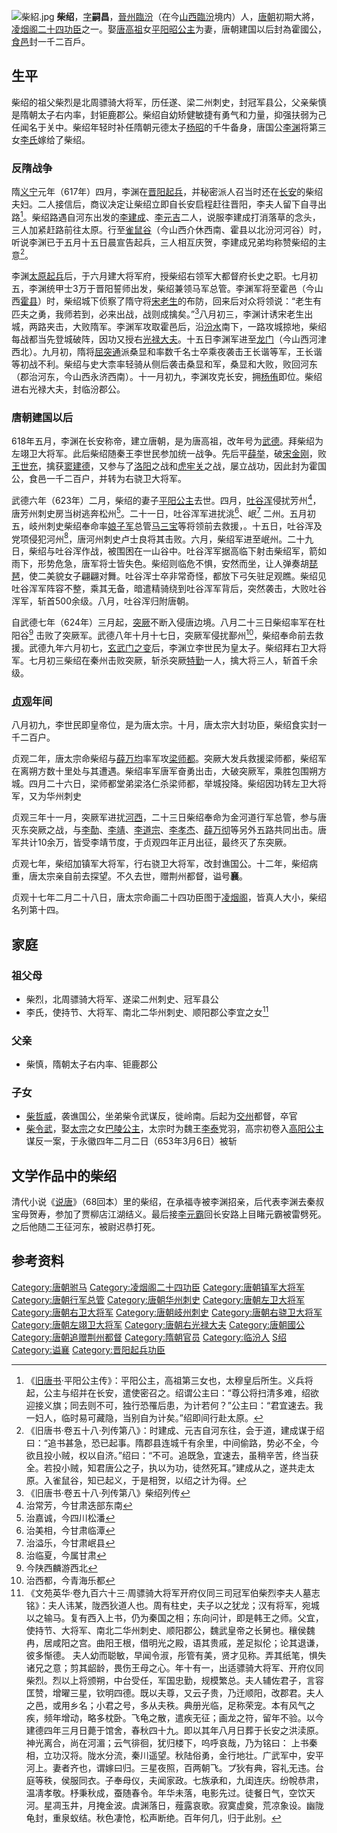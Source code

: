 [[File:柴紹.jpg|thumb]]
'''柴绍'''{{BD|588年||638年||catIdx=C柴}}，[[表字|字]]'''嗣昌'''，[[晋州_(北魏)|晉州]][[临汾县|臨汾]]（在今[[山西省|山西]][[临汾市|臨汾]]境内）人，[[唐朝|唐朝]]初期大將，[[凌烟阁二十四功臣|凌烟阁二十四功臣]]之一。娶[[唐高祖|唐高祖]]女[[平阳昭公主|平阳昭公主]]为妻，唐朝建国以后封為霍國公，[[食邑|食邑]]封一千二百戶。

== 生平 ==
柴绍的祖父柴烈是北周骠骑大将军，历任遂、梁二州刺史，封冠军县公，父亲柴慎是隋朝太子右内率，封钜鹿郡公。柴绍自幼矫健敏捷有勇气和力量，抑强扶弱为己任闻名于关中。柴绍年轻时补任隋朝元德太子[[杨昭|杨昭]]的千牛备身，唐国公[[李渊|李渊]]将第三女[[平阳昭公主|李氏]]嫁给了柴绍。

=== 反隋战争 ===
隋[[义宁|义宁]]元年（617年）四月，李渊在[[晋阳起兵|晋阳起兵]]，并秘密派人召当时还在[[大興城|长安]]的柴绍夫妇。二人接信后，商议决定让柴绍立即自长安启程赶往晋阳，李夫人留下自寻出路<ref>《[[旧唐书|旧唐书]]·平阳公主传》：平阳公主，高祖第三女也，太穆皇后所生。义兵将起，公主与绍并在长安，遣使密召之。绍谓公主曰：“尊公将扫清多难，绍欲迎接义旗；同去则不可，独行恐罹后患，为计若何？”公主曰：“君宜速去。我一妇人，临时易可藏隐，当别自为计矣。”绍即间行赴太原。</ref>。柴绍路遇自河东出发的[[李建成|李建成]]、[[李元吉|李元吉]]二人，说服李建成打消落草的念头，三人加紧赶路前往太原。行至[[雀鼠谷|雀鼠谷]]（今山西介休西南、霍县以北汾河河谷）时，听说李渊已于五月十五日晨宣告起兵，三人相互庆贺，李建成兄弟均称赞柴绍的主意<ref>《旧唐书·卷五十八·列传第八》：时建成、元吉自河东往，会于道，建成谋于绍曰：“追书甚急，恐已起事。隋郡县连城千有余里，中间偷路，势必不全，今欲且投小贼，权以自济。”绍曰：“不可。追既急，宜速去，虽稍辛苦，终当获全。若投小贼，知君唐公之子，执以为功，徒然死耳。”建成从之，遂共走太原。入雀鼠谷，知已起义，于是相贺，以绍之计为得。</ref>。

李渊[[太原起兵|太原起兵]]后，于六月建大将军府，授柴绍右领军大都督府长史之职。七月初五，李渊统甲士3万于晋阳誓师出发，柴绍兼领马军总管。李渊军将至霍邑（今山西[[霍县|霍县]]）时，柴绍城下侦察了隋守将[[宋老生|宋老生]]的布防，回来后对众将领说：“老生有匹夫之勇，我师若到，必来出战，战则成擒矣。”<ref>《旧唐书·卷五十八·列传第八》柴绍列传</ref>八月初三，李渊计诱宋老生出城，两路夹击，大败隋军。李渊军攻取霍邑后，沿[[汾水|汾水]]南下，一路攻城掠地，柴绍每战都当先登城破阵，因功又授右[[光禄大夫|光禄大夫]]。十五日李渊军进至[[禹门口|龙门]]（今山西河津西北）。九月初，隋将[[屈突通|屈突通]]派桑显和率数千名士卒乘夜袭击王长谐等军，王长谐等初战不利。柴绍与史大柰率轻骑从侧后袭击桑显和军，桑显和大败，败回河东（郡治河东，今山西永济西南）。十一月初九，李渊攻克长安，拥[[杨侑|杨侑]]即位。柴绍进右光禄大夫，封临汾郡公。

=== 唐朝建国以后 ===
618年五月，李渊在长安称帝，建立唐朝，是为唐高祖，改年号为[[武德|武德]]。拜柴绍为左翊卫大将军。此后柴绍随秦王李世民参加统一战争。先后平[[薛举|薛举]]，破[[宋金刚_(民变领袖)|宋金刚]]，败[[王世充|王世充]]，擒获[[窦建德|窦建德]]，又参与了[[洛阳|洛阳]]之战和[[虎牢关|虎牢关]]之战，屡立战功，因此封为霍国公，食邑一千二百户，并转为右骁卫大将军。

武德六年（623年）二月，柴绍的妻子[[平阳昭公主|平阳公主]]去世。四月，[[吐谷浑|吐谷浑]]侵扰芳州<ref>治常芳，今甘肃迭部东南</ref>，唐芳州刺史房当树逃奔松州<ref>治嘉诚，今四川松潘</ref>。二十一日，吐谷浑军进扰洮<ref>治美相，今甘肃临潭</ref>、岷<ref>治溢乐，今甘肃岷县</ref> 二州。五月初五，岐州刺史柴绍奉命率[[娘子军|娘子军]]总管[[马三宝|马三宝]]等将领前去救援，。十五日，吐谷浑及党项侵犯河州<ref>治临夏，今属甘肃</ref>，唐河州刺史卢士良将其击败。六月，柴绍军进至岷州。二十九日，柴绍与吐谷浑作战，被围困在一山谷中。吐谷浑军据高临下射击柴绍军，箭如雨下，形势危急，唐军将士皆失色。柴绍则临危不惧，安然而坐，让人弹奏胡[[琵琶|琵琶]]，使二美貌女子翩翩对舞。吐谷浑士卒非常奇怪，都放下弓矢驻足观瞧。柴绍见吐谷浑军阵容不整，乘其无备，暗遣精骑绕到吐谷浑军背后，突然袭击，大败吐谷浑军，斩首500余级。八月，吐谷浑归附唐朝。

自武德七年（624年）三月起，[[突厥|突厥]]不断入侵唐边境。八月二十三日柴绍率军在杜阳谷<ref>今陕西麟游西北</ref> 击败了突厥军。武德八年十月十七日，突厥军侵扰鄯州<ref>治西都，今青海乐都</ref>，柴绍奉命前去救援。武德九年六月初七，[[玄武门之变|玄武门之变]]后，李渊立李世民为皇太子。柴绍拜右卫大将军。七月初三柴绍在秦州击败突厥，斩杀突厥[[特勤|特勤]]一人，擒大将三人，斩首千余级。

=== [[貞觀_(唐朝)|贞观]]年间 ===
八月初九，李世民即皇帝位，是为唐太宗。十月，唐太宗大封功臣，柴绍食实封一千二百户。

贞观二年，唐太宗命柴绍与[[薛万均|薛万均]]率军攻[[梁师都|梁师都]]。突厥大发兵救援梁师都，柴绍军在离朔方数十里处与其遭遇。柴绍率军唐军奋勇出击，大破突厥军，乘胜包围朔方城。四月二十六日，梁师都堂弟梁洛仁杀梁师都，举城投降。柴绍因功转左卫大将军，又为华州刺史

贞观三年十一月，突厥军进扰[[河西|河西]]，二十三日柴绍奉命为金河道行军总管，参与唐灭东突厥之战，与[[李勣|李勣]]、[[李靖|李靖]]、[[李道宗|李道宗]]、[[李孝杰|李孝杰]]、[[薛万彻|薛万彻]]等另外五路共同出击。唐军共计10余万，皆受李靖节度，于贞观四年正月出征，最终灭了东突厥。

贞观七年，柴绍加镇军大将军，行右骁卫大将军，改封谯国公。十二年，柴绍病重，唐太宗亲自前去探望。不久去世，赠荆州都督，谥号'''襄'''。

贞观十七年二月二十八日，唐太宗命画二十四功臣图于[[凌烟阁|凌烟阁]]，皆真人大小，柴绍名列第十四。

== 家庭 ==
===祖父母===
*柴烈，北周骠骑大将军、遂梁二州刺史、冠军县公
*李氏，使持节、大将军、南北二华州刺史、顺阳郡公李宜之女<ref>《文苑英华·卷九百六十三·周骠骑大将军开府仪同三司冠军伯柴烈李夫人墓志铭》：夫人讳某，陇西狄道人也。周有柱史，夫子以之犹龙；汉有将军，宛城以之输马。复有西入上书，仍为秦国之相；东向问计，即是韩王之师。父宜，使持节、大将军、南北二华州刺史、顺阳郡公，魏武皇帝之长舅也。穰侯魏冉，居咸阳之宫。曲阳王根，借明光之殿，语其贵戚，差足拟伦；论其退谦，彼多惭德。 夫人幼而聪敏，早闻令淑，彤管有美，贤才见称。弄其纸笔，惧失诸兄之意；剪其龆龄，畏伤王母之心。年十有一，出适骠骑大将军、开府仪同柴烈。烈以上将颁朔，中台受任，军国忠勤，规模繁总。夫人辅佐君子，言容匡赞，增曜三星，钦明四德。既以夫尊，又云子贵，乃迁顺阳，改郡君。夫人之邑，或用乡名；小君之号，多从夫秩。典册光临，足称荣宠。本有风气之疾，频年增动，略多枕卧。飞龟之散，遣疾无征；画龙之符，留年不验。以今建德四年三月日薨于馆舍，春秋四十九。即以其年八月日葬于长安之洪渎原。神光离合，尚在河湄；云气徘徊，犹归楼下，呜呼哀哉，乃为铭曰： 上书秦相，立功汉将。陇水分流，秦川遥望。秋陆俗勇，金行地壮。广武军中，安平河上。妻者齐也，谓嫁曰归。三星夜照，百两朝飞。プ狄有典，容礼无违。台庭等秩，侯服同衣。子奉母仪，夫闻家政。七族承和，九闺连庆。纷帨恭肃，温凊孝敬。杼秉秋成，蚕随春令。年华未落，电影先过。徒餐日气，空饮天河。星凋玉井，月掩金波。虞渊落日，薤露哀歌。寂寞虚奠，荒凉象设。幽陇龟封，重泉蚁结。秋色凄怆，松声断绝。百年何几，归于此别。</ref>

===父亲===
*柴慎，隋朝太子右内率、钜鹿郡公

===子女 ===
*[[柴哲威|柴哲威]]，袭谯国公，坐弟柴令武谋反，徙岭南。后起为[[交州|交州]]都督，卒官
*[[柴令武|柴令武]]，娶[[唐太宗|太宗]]之女[[巴陵公主|巴陵公主]]，太宗时为魏王[[李泰|李泰]]党羽，高宗初卷入[[高阳公主|高阳公主]]谋反一案，于永徽四年二月二日（653年3月6日）被斩

==文学作品中的柴绍==
清代小说《[[說唐|说唐]]》（68回本）里的柴绍，在承福寺被李渊招亲，后代表李渊去秦叔宝母贺寿，参加了贾柳店江湖结义。最后接[[李玄霸|李元霸]]回长安路上目睹元霸被雷劈死。之后他随二王征河东，被尉迟恭打死。

== 参考资料 ==
{{Reflist|2}}

{{凌烟阁二十四功臣}}
{{DEFAULTSORT:C}}
[[Category:唐朝驸马|Category:唐朝驸马]]
[[Category:凌烟阁二十四功臣|Category:凌烟阁二十四功臣]]
[[Category:唐朝镇军大将军|Category:唐朝镇军大将军]]
[[Category:唐朝行军总管|Category:唐朝行军总管]]
[[Category:唐朝华州刺史|Category:唐朝华州刺史]]
[[Category:唐朝左卫大将军|Category:唐朝左卫大将军]]
[[Category:唐朝右卫大将军|Category:唐朝右卫大将军]]
[[Category:唐朝岐州刺史|Category:唐朝岐州刺史]]
[[Category:唐朝右骁卫大将军|Category:唐朝右骁卫大将军]]
[[Category:唐朝左翊卫大将军|Category:唐朝左翊卫大将军]]
[[Category:唐朝右光禄大夫|Category:唐朝右光禄大夫]]
[[Category:唐朝國公|Category:唐朝國公]]
[[Category:唐朝追赠荆州都督|Category:唐朝追赠荆州都督]]
[[Category:隋朝官员|Category:隋朝官员]]
[[Category:临汾人|Category:临汾人]]
[[Category:柴姓|S绍]]
[[Category:谥襄|Category:谥襄]]
[[Category:晋阳起兵功臣|Category:晋阳起兵功臣]]